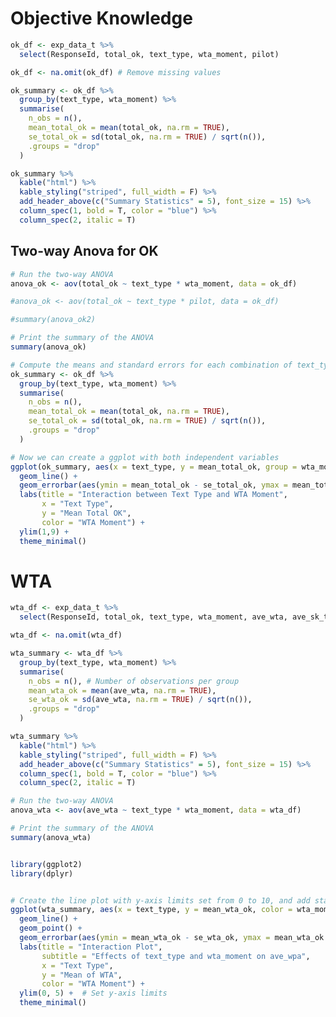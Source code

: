 
# Objective Knowledge

```r

ok_df <- exp_data_t %>%
  select(ResponseId, total_ok, text_type, wta_moment, pilot)

ok_df <- na.omit(ok_df) # Remove missing values

ok_summary <- ok_df %>%
  group_by(text_type, wta_moment) %>%
  summarise(
    n_obs = n(),
    mean_total_ok = mean(total_ok, na.rm = TRUE),
    se_total_ok = sd(total_ok, na.rm = TRUE) / sqrt(n()),
    .groups = "drop"
  )

ok_summary %>%
  kable("html") %>%
  kable_styling("striped", full_width = F) %>%
  add_header_above(c("Summary Statistics" = 5), font_size = 15) %>%
  column_spec(1, bold = T, color = "blue") %>%
  column_spec(2, italic = T)

```

## Two-way Anova for OK

```r
# Run the two-way ANOVA
anova_ok <- aov(total_ok ~ text_type * wta_moment, data = ok_df)

#anova_ok <- aov(total_ok ~ text_type * pilot, data = ok_df)

#summary(anova_ok2)

# Print the summary of the ANOVA
summary(anova_ok)

# Compute the means and standard errors for each combination of text_type and wta_moment
ok_summary <- ok_df %>%
  group_by(text_type, wta_moment) %>%
  summarise(
    n_obs = n(),
    mean_total_ok = mean(total_ok, na.rm = TRUE),
    se_total_ok = sd(total_ok, na.rm = TRUE) / sqrt(n()),
    .groups = "drop"
  )

# Now we can create a ggplot with both independent variables
ggplot(ok_summary, aes(x = text_type, y = mean_total_ok, group = wta_moment, color = wta_moment)) +
  geom_line() +
  geom_errorbar(aes(ymin = mean_total_ok - se_total_ok, ymax = mean_total_ok + se_total_ok), width = 0.2) +
  labs(title = "Interaction between Text Type and WTA Moment",
       x = "Text Type",
       y = "Mean Total OK",
       color = "WTA Moment") +
  ylim(1,9) +
  theme_minimal()
```

# WTA

```r
wta_df <- exp_data_t %>%
  select(ResponseId, total_ok, text_type, wta_moment, ave_wta, ave_sk_t1, ave_sk_t2, ave_sk_t3)

wta_df <- na.omit(wta_df)

wta_summary <- wta_df %>%
  group_by(text_type, wta_moment) %>%
  summarise(
    n_obs = n(), # Number of observations per group
    mean_wta_ok = mean(ave_wta, na.rm = TRUE),
    se_wta_ok = sd(ave_wta, na.rm = TRUE) / sqrt(n()),
    .groups = "drop"
  )

wta_summary %>%
  kable("html") %>%
  kable_styling("striped", full_width = F) %>%
  add_header_above(c("Summary Statistics" = 5), font_size = 15) %>%
  column_spec(1, bold = T, color = "blue") %>%
  column_spec(2, italic = T)

```

```r
# Run the two-way ANOVA
anova_wta <- aov(ave_wta ~ text_type * wta_moment, data = wta_df)

# Print the summary of the ANOVA
summary(anova_wta)


library(ggplot2)
library(dplyr)


# Create the line plot with y-axis limits set from 0 to 10, and add standard error bars
ggplot(wta_summary, aes(x = text_type, y = mean_wta_ok, color = wta_moment, group = wta_moment)) +
  geom_line() +
  geom_point() +
  geom_errorbar(aes(ymin = mean_wta_ok - se_wta_ok, ymax = mean_wta_ok + se_wta_ok), width = 0.2) +
  labs(title = "Interaction Plot",
       subtitle = "Effects of text_type and wta_moment on ave_wpa",
       x = "Text Type",
       y = "Mean of WTA",
       color = "WTA Moment") +
  ylim(0, 5) +  # Set y-axis limits
  theme_minimal()
```
